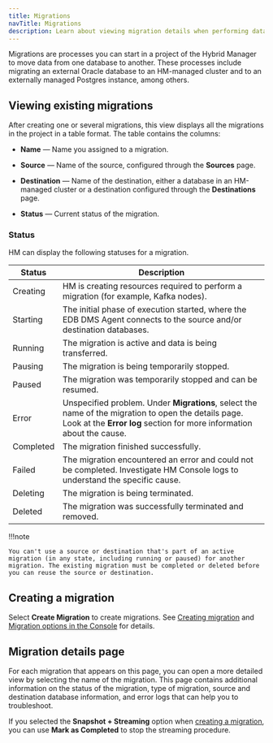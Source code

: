 ```yaml
---
title: Migrations
navTitle: Migrations
description: Learn about viewing migration details when performing database migrations to Hybrid Manager.
---
```


Migrations are processes you can start in a project of the Hybrid Manager to move data from one database to another. These processes include migrating an external Oracle database to an HM-managed cluster and to an externally managed Postgres instance, among others.

## Viewing existing migrations

After creating one or several migrations, this view displays all the migrations in the project in a table format. The table contains the columns:

-   **Name** — Name you assigned to a migration.

-   **Source** — Name of the source, configured through the **Sources** page. 

-   **Destination** — Name of the destination, either a database in an HM-managed cluster or a destination configured through the **Destinations** page.

-   **Status** — Current status of the migration.

### Status

HM can display the following statuses for a migration.

| Status    | Description                                                                                                                                                                   |
|-----------|-------------------------------------------------------------------------------------------------------------------------------------------------------------------------------|
| Creating  | HM is creating resources required to perform a migration (for example, Kafka nodes).                                                                                          |
| Starting  | The initial phase of execution started, where the EDB DMS Agent connects to the source and/or destination databases.                                                          |
| Running   | The migration is active and data is being transferred.                                                                                                                        |
| Pausing   | The migration is being temporarily stopped.                                                                                                                                   |
| Paused    | The migration was temporarily stopped and can be resumed.                                                                                                                     |
| Error     | Unspecified problem. Under **Migrations**, select the name of the migration to open the details page. Look at the **Error log** section for more information about the cause. |
| Completed | The migration finished successfully.                                                                                                                                          |
| Failed    | The migration encountered an error and could not be completed. Investigate HM Console logs to understand the specific cause.                                                  |
| Deleting  | The migration is being terminated.                                                                                                                                            |
| Deleted   | The migration was successfully terminated and removed.                                                                                                                        |

!!!note

    You can't use a source or destination that's part of an active migration (in any state, including running or paused) for another migration. The existing migration must be completed or deleted before you can reuse the source or destination.

## Creating a migration

Select **Create Migration** to create migrations. See [Creating migration](/edb-postgres-ai/latest/hybrid-manager/using_hybrid_manager/migration/migration_guides/self_managed_pg_to_self_managed_pg/creating_migration/) and [Migration options in the Console](/edb-postgres-ai/latest/hybrid-manager/using_hybrid_manager/migration/migrate/migrations/) for details.

## Migration details page

For each migration that appears on this page, you can open a more detailed view by selecting the name of the migration. This page contains additional information on the status of the migration, type of migration, source and destination database information, and error logs that can help you to troubleshoot.

If you selected the **Snapshot + Streaming** option when [creating a migration](/edb-postgres-ai/latest/hybrid-manager/using_hybrid_manager/migration/terminology/#snapshot--streaming-migration), you can use **Mark as Completed** to stop the streaming procedure.
